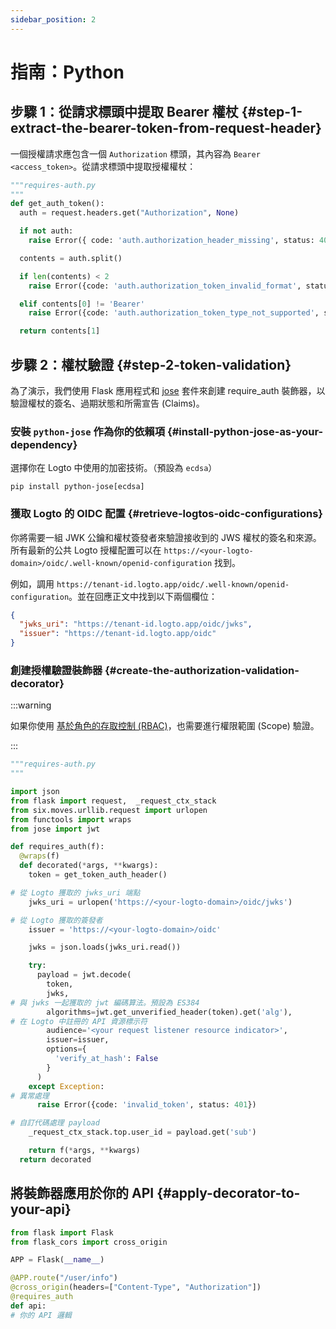 ```yaml
---
sidebar_position: 2
---
```


# 指南：Python

## 步驟 1：從請求標頭中提取 Bearer 權杖 \{#step-1-extract-the-bearer-token-from-request-header}

一個授權請求應包含一個 `Authorization` 標頭，其內容為 `Bearer <access_token>`。從請求標頭中提取授權權杖：

```python
"""requires-auth.py
"""
def get_auth_token():
  auth = request.headers.get("Authorization", None)

  if not auth:
    raise Error({ code: 'auth.authorization_header_missing', status: 401 })

  contents = auth.split()

  if len(contents) < 2
    raise Error({code: 'auth.authorization_token_invalid_format', status: 401})

  elif contents[0] != 'Bearer'
    raise Error({code: 'auth.authorization_token_type_not_supported', status: 401})

  return contents[1]
```

## 步驟 2：權杖驗證 \{#step-2-token-validation}

為了演示，我們使用 Flask 應用程式和 [jose](https://github.com/mpdavis/python-jose) 套件來創建 require_auth 裝飾器，以驗證權杖的簽名、過期狀態和所需宣告 (Claims)。

### 安裝 `python-jose` 作為你的依賴項 \{#install-python-jose-as-your-dependency}

選擇你在 Logto 中使用的加密技術。（預設為 `ecdsa`）

```
pip install python-jose[ecdsa]

```

### 獲取 Logto 的 OIDC 配置 \{#retrieve-logtos-oidc-configurations}

你將需要一組 JWK 公鑰和權杖簽發者來驗證接收到的 JWS 權杖的簽名和來源。所有最新的公共 Logto 授權配置可以在 `https://<your-logto-domain>/oidc/.well-known/openid-configuration` 找到。

例如，調用 `https://tenant-id.logto.app/oidc/.well-known/openid-configuration`。並在回應正文中找到以下兩個欄位：

```json
{
  "jwks_uri": "https://tenant-id.logto.app/oidc/jwks",
  "issuer": "https://tenant-id.logto.app/oidc"
}
```

### 創建授權驗證裝飾器 \{#create-the-authorization-validation-decorator}

:::warning

如果你使用 [基於角色的存取控制 (RBAC)](/authorization/role-based-access-control/protect-api-resources-with-rbac)，也需要進行權限範圍 (Scope) 驗證。

:::

```python
"""requires-auth.py
"""

import json
from flask import request,  _request_ctx_stack
from six.moves.urllib.request import urlopen
from functools import wraps
from jose import jwt

def requires_auth(f):
  @wraps(f)
  def decorated(*args, **kwargs):
    token = get_token_auth_header()

# 從 Logto 獲取的 jwks_uri 端點
    jwks_uri = urlopen('https://<your-logto-domain>/oidc/jwks')

# 從 Logto 獲取的簽發者
    issuer = 'https://<your-logto-domain>/oidc'

    jwks = json.loads(jwks_uri.read())

    try:
      payload = jwt.decode(
        token,
        jwks,
# 與 jwks 一起獲取的 jwt 編碼算法。預設為 ES384
        algorithms=jwt.get_unverified_header(token).get('alg'),
# 在 Logto 中註冊的 API 資源標示符
        audience='<your request listener resource indicator>',
        issuer=issuer,
        options={
          'verify_at_hash': False
        }
      )
    except Exception:
# 異常處理
      raise Error({code: 'invalid_token', status: 401})

# 自訂代碼處理 payload
    _request_ctx_stack.top.user_id = payload.get('sub')

    return f(*args, **kwargs)
  return decorated
```

## 將裝飾器應用於你的 API \{#apply-decorator-to-your-api}

```python
from flask import Flask
from flask_cors import cross_origin

APP = Flask(__name__)

@APP.route("/user/info")
@cross_origin(headers=["Content-Type", "Authorization"])
@requires_auth
def api:
# 你的 API 邏輯
```
